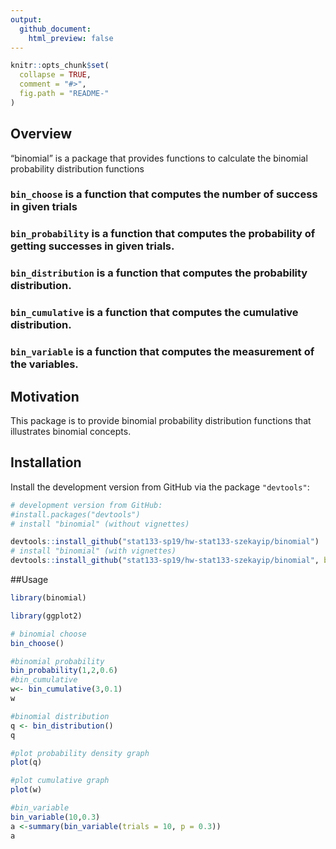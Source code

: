 ```yaml
---
output:
  github_document:
    html_preview: false
---
```



```r
knitr::opts_chunk$set(
  collapse = TRUE,
  comment = "#>",
  fig.path = "README-"
)
```

## Overview

"binomial" is a package that provides functions to calculate the binomial probability distribution functions


### `bin_choose` is a function that computes the number of success in given trials
### `bin_probability` is a function that computes the probability of getting successes in given trials.
### `bin_distribution` is a function that computes the probability distribution.
### `bin_cumulative` is a function that computes the cumulative distribution.
### `bin_variable` is a function that computes the measurement of the variables.



## Motivation

This package is to provide binomial probability distribution functions that illustrates binomial concepts. 


## Installation

Install the development version from GitHub via the package `"devtools"`:

```r


# development version from GitHub:
#install.packages("devtools") 
# install "binomial" (without vignettes)

devtools::install_github("stat133-sp19/hw-stat133-szekayip/binomial")
# install "binomial" (with vignettes)
devtools::install_github("stat133-sp19/hw-stat133-szekayip/binomial", build_vignettes = TRUE)


```


##Usage 

```r

library(binomial)

library(ggplot2)

# binomial choose 
bin_choose()

#binomial probability 
bin_probability(1,2,0.6)
#bin_cumulative
w<- bin_cumulative(3,0.1)
w

#binomial distribution
q <- bin_distribution()
q

#plot probability density graph
plot(q)

#plot cumulative graph
plot(w)

#bin_variable
bin_variable(10,0.3)
a <-summary(bin_variable(trials = 10, p = 0.3))
a


```




